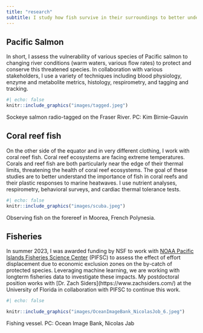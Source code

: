 ```yaml
---
title: "research"
subtitle: I study how fish survive in their surroundings to better understand these important animals under changing climate.
---
```


## Pacific Salmon

In short, I assess the vulnerability of various species of Pacific salmon to changing river conditions (warm waters, various flow rates) to protect and conserve this threatened species. In collaboration with various stakeholders, I use a variety of techniques including blood physiology, enzyme and metabolite metrics, histology, respirometry, and tagging and tracking.

```r
#| echo: false
knitr::include_graphics("images/tagged.jpeg")


```

Sockeye salmon radio-tagged on the Fraser River. PC: Kim Birnie-Gauvin

## Coral reef fish

On the other side of the equator and in very different clothing, I work with coral reef fish. Coral reef ecosystems are facing extreme temperatures. Corals and reef fish are both particularly near the edge of their thermal limits, threatening the health of coral reef ecosystems. The goal of these studies are to better understand the importance of fish in coral reefs and their plastic responses to marine heatwaves. I use nutrient analyses, respirometry, behavioral surveys, and cardiac thermal tolerance tests.

```r
#| echo: false
knitr::include_graphics("images/scuba.jpeg")
```

Observing fish on the forereef in Moorea, French Polynesia.

## Fisheries

In summer 2023, I was awarded funding by NSF to work with [NOAA Pacific Islands Fisheries Science Center](https://www.fisheries.noaa.gov/about/pacific-islands-fisheries-science-center) (PIFSC) to assess the effect of effort displacement due to economic exclusion zones on the by-catch of protected species. Leveraging machine learning, we are working with longterm fisheries data to investigate these impacts. My postdoctoral position works with \[Dr. Zach Siders\](https://www.zachsiders.com/) at the University of Florida in collaboration with PIFSC to continue this work.

```r
#| echo: false

knitr::include_graphics("images/OceanImageBank_NicolasJob_6.jpeg")
```

Fishing vessel. PC: Ocean Image Bank, Nicolas Jab
